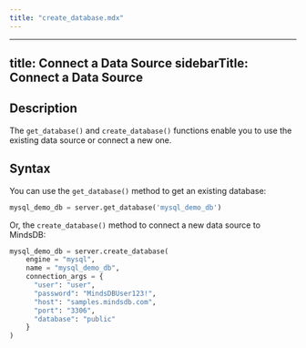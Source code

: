 ```yaml
---
title: "create_database.mdx"
---
```


---
title: Connect a Data Source
sidebarTitle: Connect a Data Source
---

## Description

The `get_database()` and `create_database()` functions enable you to use the existing data source or connect a new one.

## Syntax

You can use the `get_database()` method to get an existing database:

```python
mysql_demo_db = server.get_database('mysql_demo_db')
```

Or, the `create_database()` method to connect a new data source to MindsDB:

```python
mysql_demo_db = server.create_database(
    engine = "mysql",
    name = "mysql_demo_db",
    connection_args = {
      "user": "user",
      "password": "MindsDBUser123!",
      "host": "samples.mindsdb.com",
      "port": "3306",
      "database": "public"
    }
)
```
